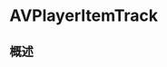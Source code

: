 # AVPlayerItemTrack

<ToBePolishedAfterTranslation />

<OriginalSource
  title="AVPlayerItemTrack"
  url="https://developer.apple.com/documentation/avfoundation/avplayeritemtrack"
  summary="表示播放期间资产轨道的呈现状态的对象"
/>

## 概述
